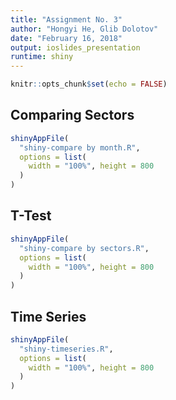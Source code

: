 ```yaml
---
title: "Assignment No. 3"
author: "Hongyi He, Glib Dolotov"
date: "February 16, 2018"
output: ioslides_presentation
runtime: shiny
---
```


```r
knitr::opts_chunk$set(echo = FALSE)
```

## Comparing Sectors

```r
shinyAppFile(
  "shiny-compare by month.R",
  options = list(
    width = "100%", height = 800
  )
)
```

## T-Test

```r
shinyAppFile(
  "shiny-compare by sectors.R",
  options = list(
    width = "100%", height = 800
  )
)
```

## Time Series

```r
shinyAppFile(
  "shiny-timeseries.R",
  options = list(
    width = "100%", height = 800
  )
)
```


